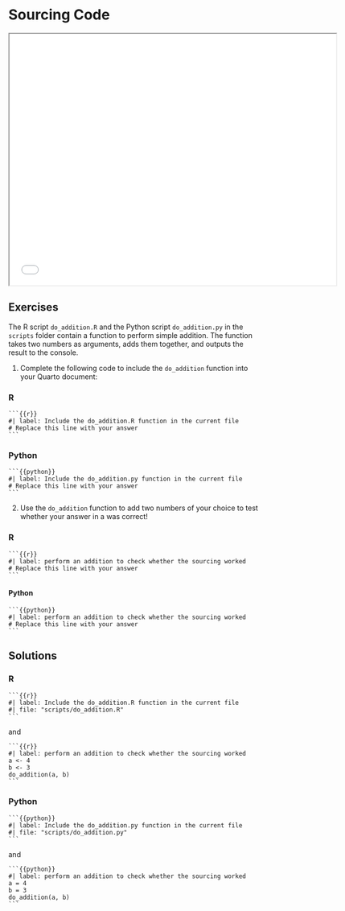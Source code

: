 # Sourcing Code {.unnumbered}

```{=html}
<iframe width="650" height="500" src="slides/analysis.html"></iframe>
```

## Exercises

The R script `do_addition.R` and the Python script `do_addition.py` in the `scripts` folder contain a function to perform simple addition. The function takes two numbers as arguments, adds them together, and outputs the result to the console.

1.  Complete the following code to include the `do_addition` function into your Quarto document:

::: panel-tabset

### R
````
```{{r}}
#| label: Include the do_addition.R function in the current file
# Replace this line with your answer
```
````
### Python
````
```{{python}}
#| label: Include the do_addition.py function in the current file
# Replace this line with your answer
```
````
:::

2.  Use the `do_addition` function to add two numbers of your choice to test whether your answer in a was correct!

::: panel-tabset

### R
````
```{{r}}
#| label: perform an addition to check whether the sourcing worked
# Replace this line with your answer
```
````
#### Python
````
```{{python}}
#| label: perform an addition to check whether the sourcing worked
# Replace this line with your answer
```
````
:::

## Solutions

::: panel-tabset
### R
````
```{{r}}
#| label: Include the do_addition.R function in the current file
#| file: "scripts/do_addition.R"
```
```` 
and
````
```{{r}}
#| label: perform an addition to check whether the sourcing worked
a <- 4
b <- 3
do_addition(a, b)
```
````

### Python
````
```{{python}}
#| label: Include the do_addition.py function in the current file
#| file: "scripts/do_addition.py"
```
```` 
and
````
```{{python}}
#| label: perform an addition to check whether the sourcing worked
a = 4
b = 3
do_addition(a, b)
```
````
:::